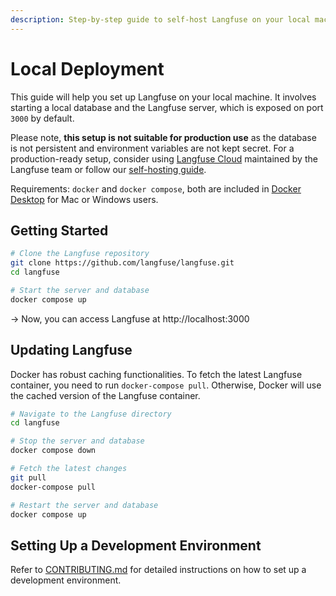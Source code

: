```yaml
---
description: Step-by-step guide to self-host Langfuse on your local machine using Docker
---
```


# Local Deployment

This guide will help you set up Langfuse on your local machine. It involves starting a local database and the Langfuse server, which is exposed on port `3000` by default.

Please note, **this setup is not suitable for production use** as the database is not persistent and environment variables are not kept secret. For a production-ready setup, consider using [Langfuse Cloud](/docs/deployment/cloud) maintained by the Langfuse team or follow our [self-hosting guide](/docs/deployment/self-host).

Requirements: `docker` and `docker compose`, both are included in [Docker Desktop](https://docs.docker.com/get-docker/) for Mac or Windows users.

## Getting Started

```bash
# Clone the Langfuse repository
git clone https://github.com/langfuse/langfuse.git
cd langfuse

# Start the server and database
docker compose up
```

-> Now, you can access Langfuse at http://localhost:3000

## Updating Langfuse

Docker has robust caching functionalities. To fetch the latest Langfuse container, you need to run `docker-compose pull`. Otherwise, Docker will use the cached version of the Langfuse container.

```bash
# Navigate to the Langfuse directory
cd langfuse

# Stop the server and database
docker compose down

# Fetch the latest changes
git pull
docker-compose pull

# Restart the server and database
docker compose up
```

## Setting Up a Development Environment

Refer to [CONTRIBUTING.md](https://github.com/langfuse/langfuse/blob/main/CONTRIBUTING.md) for detailed instructions on how to set up a development environment.
